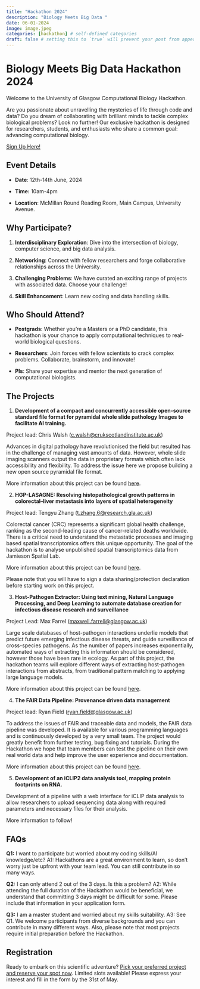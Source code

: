 ```yaml
---
title: "Hackathon 2024"
description: "Biology Meets Big Data "
date: 06-01-2024
image: image.jpeg
categories: [hackathon] # self-defined categories
draft: false # setting this to `true` will prevent your post from appearing on your listing page until you're ready!
---
```



# Biology Meets Big Data Hackathon 2024

Welcome to the University of Glasgow Computational Biology Hackathon. 

Are you passionate about unravelling the mysteries of life through code and data? Do you dream of collaborating with brilliant minds to tackle complex biological problems? Look no further! Our exclusive hackathon is designed for researchers, students, and enthusiasts who share a common goal: advancing computational biology.

[Sign Up Here!](https://forms.office.com/Pages/DesignPageV2.aspx?subpage=design&token=e40eb3bd3575491e830f41c7e50ce6d3&id=KVxybjp2UE-B8i4lTwEzyA7uhp5j0VVAm1l7G2aof01UNk9PSEdERVdZMFlRRUxOUUs1MjRKWFgyVy4u&analysis=false){.btn .btn-info .btn role="button" data-toggle="tooltip" title="Sign Up Link"}

## Event Details

-   **Date**: 12th-14th June, 2024

-   **Time:** 10am-4pm

-   **Location**: McMillan Round Reading Room, Main Campus, University Avenue.

## Why Participate?

1.  **Interdisciplinary Exploration**: Dive into the intersection of biology, computer science, and big data analysis.

2.  **Networking**: Connect with fellow researchers and forge collaborative relationships across the University.

3.  **Challenging Problems**: We have curated an exciting range of projects with associated data. Choose your challenge!

4.  **Skill Enhancement**: Learn new coding and data handling skills.

## Who Should Attend?

-   **Postgrads**: Whether you’re a Masters or a PhD candidate, this hackathon is your chance to apply computational techniques to real-world biological questions.

-   **Researchers**: Join forces with fellow scientists to crack complex problems. Collaborate, brainstorm, and innovate!

-   **PIs**: Share your expertise and mentor the next generation of computational biologists.

## The Projects

1. **Development of a compact and concurrently accessible open-source standard file format for pyramidal whole slide pathology Images to facilitate AI training.**

Project lead: Chris Walsh ([c.walsh\@crukscotlandinstitute.ac.uk](mailto:c.walsh@crukscotlandinstitute.ac.uk))

Advances in digital pathology have revolutionised the field but resulted has  in the challenge of managing vast amounts of data. However, whole slide imaging scanners output the data in proprietary formats which often lack accessibility and flexibility. To address the issue here we propose building a new open source pyramidal file format.

More information about this project can be found [here](https://gla-my.sharepoint.com/:b:/r/personal/a_pancheva_crukscotlandinstitute_ac_uk/Documents/BigDataMeetsBiologyHackathon/DataFormat.pdf?csf=1&web=1&e=Zi90Ej).


2. **HGP-LASAGNE: Resolving histopathological growth patterns in colorectal–liver metastasis into layers of spatial heterogeneity**

Project lead: Tengyu Zhang ([t.zhang.6\@research.gla.ac.uk](mailto:t.zhang.6@research.gla.ac.uk))

Colorectal cancer (CRC) represents a significant global health challenge, ranking as the second-leading cause of cancer-related deaths worldwide. There is a critical need to understand the metastatic processes and imaging based spatial transcriptomics offers this unique opportunity. The goal of the hackathon is to analyse unpublished spatial transcriptomics data from Jamieson Spatial Lab.

More information about this project can be found [here](https://gla-my.sharepoint.com/:w:/r/personal/a_pancheva_crukscotlandinstitute_ac_uk/Documents/BigDataMeetsBiologyHackathon/HGP-LASAGNE.docx?d=we51600261330441e86b2182fb22d3703&csf=1&web=1&e=K85gc7).

Please note that you will have to sign a data sharing/protection declaration before starting work on this project.


3. **Host-Pathogen Extractor: Using text mining, Natural Language Processing, and Deep Learning to automate database creation for infectious disease research and surveillance**

Project Lead: Max Farrel ([maxwell.farrell\@glasgow.ac.uk](mailto:maxwell.farrell@glasgow.ac.uk))

Large scale databases of host-pathogen interactions underlie models that predict future emerging infectious disease threats, and guide surveillance of cross-species pathogens. As the number of papers increases exponentially, automated ways of extracting this information should be considered, however those have been rare in ecology. As part of this project, the hackathon teams will explore different ways of extracting host-pathogen interactions from abstracts, from traditional pattern matching to applying large language models.

More information about this project can be found [here](https://gla-my.sharepoint.com/:w:/r/personal/a_pancheva_crukscotlandinstitute_ac_uk/Documents/BigDataMeetsBiologyHackathon/HostPathogenExtractor.docx?d=w59b36301f80a4a999528a6193ddcf567&csf=1&web=1&e=2Cz1u4).


4. **The FAIR Data Pipeline: Provenance driven data management**

Project lead: Ryan Field ([ryan.field\@glasgow.ac.uk](mailto:ryan.field@glasgow.ac.uk))

To address the issues of FAIR and traceable data and models, the FAIR data pipeline was developed. It is available for various programming languages and is continuously developed by a very small team. The project would greatly benefit from further testing, bug fixing and tutorials. During the Hackathon we hope that team members can test the pipeline on their own real world data and help improve the user experience and documentation.

More information about this project can be found [here](https://gla-my.sharepoint.com/:w:/r/personal/a_pancheva_crukscotlandinstitute_ac_uk/Documents/BigDataMeetsBiologyHackathon/FAIRDataPipeline.docx?d=w429e6a84e7704d45a2a39fefe6148a57&csf=1&web=1&e=PeE1hN).


5. **Development of an iCLIP2 data analysis tool, mapping protein footprints on RNA.**

Development of a pipeline with a web interface for iCLIP data analysis to allow researchers to upload sequencing data along with required parameters and necessary files for their analysis.

More information to follow!

## FAQs

**Q1:** I want to participate but worried about my coding skills/AI knowledge/etc?
A1: Hackathons are a great environment to learn, so don't worry just be upfront with your team lead. You can still contribute in so many ways.


**Q2:** I can only attend 2 out of the 3 days. Is this a problem?
A2: While attending the full duration of the Hackathon would be beneficial, we understand that committing 3 days might be difficult for some. Please include that information in your application form.


**Q3:** I am a master student and worried about my skills suitability.
A3: See Q1. We welcome participants from diverse backgrounds and you can contribute in many different ways. Also, please note that most projects require initial preparation before the Hackathon.


## Registration

Ready to embark on this scientific adventure? [Pick your preferred project and reserve your spot now](https://forms.office.com/Pages/DesignPageV2.aspx?subpage=design&token=e40eb3bd3575491e830f41c7e50ce6d3&id=KVxybjp2UE-B8i4lTwEzyA7uhp5j0VVAm1l7G2aof01UNk9PSEdERVdZMFlRRUxOUUs1MjRKWFgyVy4u&analysis=false). Limited slots available! Please express your interest and fill in the form by the 31st of May.
